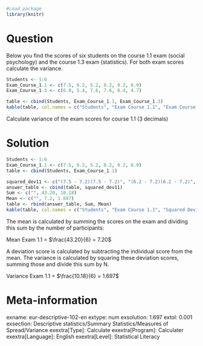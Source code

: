 ```r
#Load package
library(knitr)
```

Question
========
Below you find the scores of six students on the course 1.1 exam (social psychology) and the course 1.3 exam (statistics). For both exam scores calculate the variance.

```r
Students <- 1:6
Exam_Course_1.1 <- c(7.5, 6.2, 5.2, 8.2, 9.2, 6.9)
Exam_Course_1.3 <- c(6.8, 5.4, 7.6, 7.6, 8.4, 4.7)

table <- cbind(Students, Exam_Course_1.1, Exam_Course_1.3)
kable(table, col.names = c("Students", "Exam Course 1.1", "Exam Course 1.3"))
```
Calculate variance of the exam scores for course 1.1 (3 decimals)


Solution
========
```r
Students <- 1:6
Exam_Course_1.1 <- c(7.5, 6.2, 5.2, 8.2, 9.2, 6.9)
table <- cbind(Students, Exam_Course_1.1)

squared_dev11 <- c("(7.5 ‐ 7.2)(7.5 ‐ 7.2)", "(6.2 ‐ 7.2)(6.2 ‐ 7.2)", "(5.2 ‐ 7.2)(5.2 ‐ 7.2)", "(8.2 ‐ 7.2)(8.2 ‐ 7.2)", "(9.2 ‐ 7.2)(9.2 ‐ 7.2)", "(6.9 ‐ 7.2)(6.9 ‐ 7.2)")
answer_table <- cbind(table, squared_dev11)
Sum <- c("", 43.20, 10.18)
Mean <- c("", 7.2, 1.697)
table <- rbind(answer_table, Sum, Mean)
kable(table, col.names = c("Students", "Exam Course 1.1", "Squared Deviation 1.1"))
```

The mean is calculated by summing the scores on the exam and dividing this sum by the number of participants:

Mean Exam 1.1 = $\frac{43.20}{6} = 7.20$

A deviation score is calculated by subtracting the individual score from the mean. The variance is calculated by squaring these deviation scores, summing those and divide this sum by N.

Variance Exam 1.1 = $\frac{10.18}{6} = 1.697$


Meta-information
================
exname: eur-descriptive-102-en
extype: num
exsolution: 1.697
extol: 0.001
exsection: Descriptive statistics/Summary Statistics/Measures of Spread/Variance
exextra[Type]: Calculate
exextra[Program]: Calculater
exextra[Language]: English
exextra[Level]: Statistical Literacy
